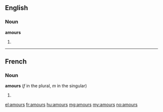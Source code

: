 ==English==

===Noun===
'''amours'''

# {{plural of|amour}}

----

==French==

===Noun===
'''amours''' (''f'' in the plural, ''m'' in the singular)

# {{plural of|amour|lang=fr}}

[[el:amours]]
[[fr:amours]]
[[hu:amours]]
[[mg:amours]]
[[my:amours]]
[[no:amours]]